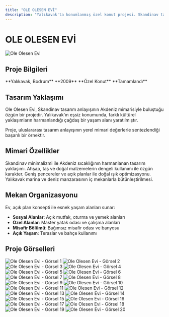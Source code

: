 ```yaml
---
title: "OLE OLESEN EVİ"
description: "Yalıkavak'ta konumlanmış özel konut projesi. Skandinav tasarım anlayışının Akdeniz mimarisiyle buluştuğu özgün bir yapı."
---
```


# OLE OLESEN EVİ

<Frame>
  <img src="https://v5.airtableusercontent.com/v3/u/45/45/1758139200000/hch21XMbupQnVGTY9H14sw/Wxbsv8poTt7_2yfa0AWwt9bI9IY6tPTywNwundsWu4_J2a_gGzr8_NLiJFoIkKTvJ7XaL4CL-r8bkWk993npoVbCL047UAH88L6jWwFp8U4_5oQCL1MhBk_yd8OylE6sm-LUkeWt8IYxGaa3bXD2q6cn7JMMIIL9PKYoy-vX2Bg/Usd0aHVgXX4a04bdie48Y6HaEwRsIFrzbiK0nRmmT7A" alt="Ole Olesen Evi" />
</Frame>

## Proje Bilgileri

<CardGroup cols={2}>
  <Card title="Konum" icon="location-dot">
    **Yalıkavak, Bodrum**
  </Card>
  <Card title="Yıl" icon="calendar">
    **2009**
  </Card>
  <Card title="Tip" icon="house">
    **Özel Konut**
  </Card>
  <Card title="Durum" icon="check">
    **Tamamlandı**
  </Card>
</CardGroup>

## Tasarım Yaklaşımı

Ole Olesen Evi, Skandinav tasarım anlayışının Akdeniz mimarisiyle buluştuğu özgün bir projedir. Yalıkavak'ın eşsiz konumunda, farklı kültürel yaklaşımların harmanlandığı çağdaş bir yaşam alanı yaratılmıştır.

<Note>
Proje, uluslararası tasarım anlayışının yerel mimari değerlerle sentezlendiği başarılı bir örnektir.
</Note>

## Mimari Özellikler

<Steps>
  <Step title="Kültürel Sentez">
    Skandinav minimalizmi ile Akdeniz sıcaklığının harmanlanan tasarım yaklaşımı.
  </Step>
  <Step title="Doğal Malzemeler">
    Ahşap, taş ve doğal malzemelerin dengeli kullanımı ile özgün karakter.
  </Step>
  <Step title="Işık ve Hava">
    Geniş pencereler ve açık planlar ile doğal ışık optimizasyonu.
  </Step>
  <Step title="Manzara Entegrasyonu">
    Yalıkavak marina ve deniz manzarasının iç mekanlarla bütünleştirilmesi.
  </Step>
</Steps>

## Mekan Organizasyonu

Ev, açık plan konsepti ile esnek yaşam alanları sunar:

- **Sosyal Alanlar**: Açık mutfak, oturma ve yemek alanları
- **Özel Alanlar**: Master yatak odası ve çalışma alanları
- **Misafir Bölümü**: Bağımsız misafir odası ve banyosu
- **Açık Yaşam**: Teraslar ve bahçe kullanımı




## Proje Görselleri

<CardGroup cols={2}>
  <Card>
    <img
      src="https://res.cloudinary.com/dcc07g3za/image/upload/v1758148337/Ole-Olesen-Evi-12.jpg"
      alt="Ole Olesen Evi - Görsel 1"
      className="w-full h-auto rounded-lg shadow-lg"
      loading="lazy"
    />
  </Card>
  <Card>
    <img
      src="https://res.cloudinary.com/dcc07g3za/image/upload/v1758148340/Ole-Olesen-Evi-13.jpg"
      alt="Ole Olesen Evi - Görsel 2"
      className="w-full h-auto rounded-lg shadow-lg"
      loading="lazy"
    />
  </Card>
  <Card>
    <img
      src="https://res.cloudinary.com/dcc07g3za/image/upload/v1758148343/Ole-Olesen-Evi-15.jpg"
      alt="Ole Olesen Evi - Görsel 3"
      className="w-full h-auto rounded-lg shadow-lg"
      loading="lazy"
    />
  </Card>
  <Card>
    <img
      src="https://res.cloudinary.com/dcc07g3za/image/upload/v1758148348/Ole-Olesen-Evi-17.jpg"
      alt="Ole Olesen Evi - Görsel 4"
      className="w-full h-auto rounded-lg shadow-lg"
      loading="lazy"
    />
  </Card>
  <Card>
    <img
      src="https://res.cloudinary.com/dcc07g3za/image/upload/v1758148332/Ole-Olesen-Evi-18.jpg"
      alt="Ole Olesen Evi - Görsel 5"
      className="w-full h-auto rounded-lg shadow-lg"
      loading="lazy"
    />
  </Card>
  <Card>
    <img
      src="https://res.cloudinary.com/dcc07g3za/image/upload/v1758148345/Ole-Olesen-Evi-23.jpg"
      alt="Ole Olesen Evi - Görsel 6"
      className="w-full h-auto rounded-lg shadow-lg"
      loading="lazy"
    />
  </Card>
  <Card>
    <img
      src="https://res.cloudinary.com/dcc07g3za/image/upload/v1758148329/Ole-Olesen-Evi-24.jpg"
      alt="Ole Olesen Evi - Görsel 7"
      className="w-full h-auto rounded-lg shadow-lg"
      loading="lazy"
    />
  </Card>
  <Card>
    <img
      src="https://res.cloudinary.com/dcc07g3za/image/upload/v1758148335/Ole-Olesen-Evi-25.jpg"
      alt="Ole Olesen Evi - Görsel 8"
      className="w-full h-auto rounded-lg shadow-lg"
      loading="lazy"
    />
  </Card>
  <Card>
    <img
      src="https://res.cloudinary.com/dcc07g3za/image/upload/v1758148331/Ole-Olesen-Evi-26.jpg"
      alt="Ole Olesen Evi - Görsel 9"
      className="w-full h-auto rounded-lg shadow-lg"
      loading="lazy"
    />
  </Card>
  <Card>
    <img
      src="https://res.cloudinary.com/dcc07g3za/image/upload/v1758148351/Ole-Olesen-Evi-27.jpg"
      alt="Ole Olesen Evi - Görsel 10"
      className="w-full h-auto rounded-lg shadow-lg"
      loading="lazy"
    />
  </Card>
  <Card>
    <img
      src="https://res.cloudinary.com/dcc07g3za/image/upload/v1758148350/Ole-Olesen-Evi-28.jpg"
      alt="Ole Olesen Evi - Görsel 11"
      className="w-full h-auto rounded-lg shadow-lg"
      loading="lazy"
    />
  </Card>
  <Card>
    <img
      src="https://res.cloudinary.com/dcc07g3za/image/upload/v1758148322/Ole-Olesen-Evi-29.jpg"
      alt="Ole Olesen Evi - Görsel 12"
      className="w-full h-auto rounded-lg shadow-lg"
      loading="lazy"
    />
  </Card>
  <Card>
    <img
      src="https://res.cloudinary.com/dcc07g3za/image/upload/v1758148346/Ole-Olesen-Evi-3.jpg"
      alt="Ole Olesen Evi - Görsel 13"
      className="w-full h-auto rounded-lg shadow-lg"
      loading="lazy"
    />
  </Card>
  <Card>
    <img
      src="https://res.cloudinary.com/dcc07g3za/image/upload/v1758148318/Ole-Olesen-Evi-30.jpg"
      alt="Ole Olesen Evi - Görsel 14"
      className="w-full h-auto rounded-lg shadow-lg"
      loading="lazy"
    />
  </Card>
  <Card>
    <img
      src="https://res.cloudinary.com/dcc07g3za/image/upload/v1758148324/Ole-Olesen-Evi-31.jpg"
      alt="Ole Olesen Evi - Görsel 15"
      className="w-full h-auto rounded-lg shadow-lg"
      loading="lazy"
    />
  </Card>
  <Card>
    <img
      src="https://res.cloudinary.com/dcc07g3za/image/upload/v1758148328/Ole-Olesen-Evi-34.jpg"
      alt="Ole Olesen Evi - Görsel 16"
      className="w-full h-auto rounded-lg shadow-lg"
      loading="lazy"
    />
  </Card>
  <Card>
    <img
      src="https://res.cloudinary.com/dcc07g3za/image/upload/v1758148333/Ole-Olesen-Evi-5.jpg"
      alt="Ole Olesen Evi - Görsel 17"
      className="w-full h-auto rounded-lg shadow-lg"
      loading="lazy"
    />
  </Card>
  <Card>
    <img
      src="https://res.cloudinary.com/dcc07g3za/image/upload/v1758148325/Ole-Olesen-Evi-6.jpg"
      alt="Ole Olesen Evi - Görsel 18"
      className="w-full h-auto rounded-lg shadow-lg"
      loading="lazy"
    />
  </Card>
  <Card>
    <img
      src="https://res.cloudinary.com/dcc07g3za/image/upload/v1758148339/Ole-Olesen-Evi-7.jpg"
      alt="Ole Olesen Evi - Görsel 19"
      className="w-full h-auto rounded-lg shadow-lg"
      loading="lazy"
    />
  </Card>
  <Card>
    <img
      src="https://res.cloudinary.com/dcc07g3za/image/upload/v1758148320/Ole-Olesen-Evi-8.jpg"
      alt="Ole Olesen Evi - Görsel 20"
      className="w-full h-auto rounded-lg shadow-lg"
      loading="lazy"
    />
  </Card>
</CardGroup>
